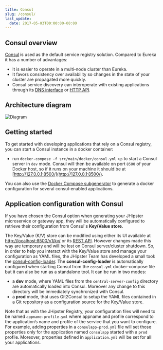 ```yaml
---
title: Consul
slug: /consul/
last_update:
  date: 2017-05-03T00:00:00-00:00
---
```


## Consul overview

[Consul](https://www.consul.io/) is used as the default service registry solution.
Compared to Eureka it has a number of advantages:

- It is easier to operate in a multi-node cluster than Eureka.
- It favors consistency over availability so changes in the state of your cluster are propagated more quickly.
- Consul service discovery can interoperate with existing applications through its [DNS interface](https://www.consul.io/docs/agent/dns.html) or [HTTP API](https://www.consul.io/docs/agent/http.html).


## Architecture diagram

![Diagram](/images/microservices_architecture_detail.003.webp)


## Getting started

To get started with developing applications that rely on a Consul registry, you can start a Consul instance in a docker container:

- run `docker-compose -f src/main/docker/consul.yml up` to start a Consul server in `dev` mode. Consul will then be available on port `8500` of your Docker host, so if it runs on your machine it should be at [http://127.0.0.1:8500/](http://127.0.0.1:8500/).

You can also use the [Docker Compose subgenerator](/docker-compose/#generating-a-custom-docker-compose-configuration-for-multiple-applications) to generate a docker configuration for several consul-enabled applications.


## Application configuration with Consul

If you have chosen the Consul option when generating your JHipster microservice or gateway app, they will be automatically configured to retrieve their configuration from Consul's **Key/Value store**.

The Key/Value (K/V) store can be modified using either its UI available at [http://localhost:8500/v1/kv/](http://localhost:8500/v1/kv/) or its [REST API](https://www.consul.io/intro/getting-started/kv.html). However changes made this way are temporary and will be lost on Consul server/cluster shutdown.
So, in order to help you interact with the Key/Value store and manage your configuration as YAML files, the JHipster Team has developed a small tool: the [consul-config-loader](https://github.com/jhipster/consul-config-loader). 
The **consul-config-loader** is automatically configured when starting Consul from the `consul.yml` docker-compose file but it can also be run as a standalone tool.
It can be run in two modes:

- a **dev** mode, where YAML files from the `central-server-config` directory are automatically loaded into Consul. Moreover any change to this directory will be immediately synchronized with Consul.
- a **prod** mode, that uses Git2Consul to setup the YAML files contained in a Git repository as a configuration source for the Key/Value store.

Note that as with the JHipster Registry, your configuration files will need to be named `appname-profile.yml` where appname and profile correspond to the application’s name and profile of the service that you want to configure. For example, adding properties in a `consulapp-prod.yml` file will set those properties only for the application named `consulapp` started with a `prod` profile. Moreover, properties defined in `application.yml` will be set for all your applications.

